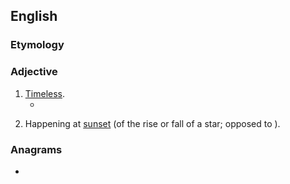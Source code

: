 ==English==

===Etymology===
{{prefix|en|a|chronic}}

===Adjective===
{{en-adj}}

# [[timeless|Timeless]].
#* {{quote-book|lang=en|year=2002|author={{w|Colin Jones (historian)|Colin Jones}}|title=The Great Nation|publisher=Penguin 2003|page=522|passage=Enlightenment quarrels between pro-Frankish and pro-Gaulish factions were now a political curio, and only ancient Rome and Greece – so far removed in time and space that they seemed both utopian and '''achronic''' – provided any sort of positive historical referent.}}
# {{lb|en|astronomy}} Happening at [[sunset]] (of the rise or fall of a star; opposed to {{m|en|cosmic}}).

===Anagrams===
* {{anagrams|en|a=acchinor|charnico|incroach}}